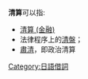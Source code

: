 '''清算'''可以指:
*[[清算_(金融)|清算 (金融)]]
*法律程序上的[[清盤|清盤]]；
*[[肅清|肅清]]，即政治清算

{{disambig}}

[[Category:日語借詞|Category:日語借詞]]